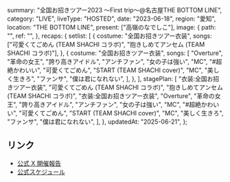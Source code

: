  summary: "全国お招きツアー2023 〜First trip〜@名古屋THE BOTTOM LINE",
  category: "LIVE",
  liveType: "HOSTED",
  date: "2023-06-18",
  region: "愛知",
  location: "THE BOTTOM LINE",
  present: ["高嶺のなでしこ"],
  image: {
    path: "",
    ref: "",
  },
  recaps: {
    setlist: [
      {
        costume: "全国お招きツアー衣装",
        songs: ["可愛くてごめん (TEAM SHACHI コラボ)", "抱きしめてアンセム (TEAM SHACHI コラボ)"],
      },
      {
        costume: "全国お招きツアー衣装",
        songs: [
          "Overture",
          "革命の女王",
          "誇り高きアイドル",
          "アンチファン",
          "女の子は強い",
          "MC",
          "#超絶かわいい",
          "可愛くてごめん",
          "START (TEAM SHACHI cover)",
          "MC",
          "美しく生きろ",
          "ファンサ",
          "僕は君になれない",
        ],
      },
    ],
    stagePlan: [
      "衣装:全国お招きツアー衣装",
      "可愛くてごめん (TEAM SHACHI コラボ)",
      "抱きしめてアンセム (TEAM SHACHI コラボ)",
      "衣装:全国お招きツアー衣装",
      "Overture",
      "革命の女王",
      "誇り高きアイドル",
      "アンチファン",
      "女の子は強い",
      "MC",
      "#超絶かわいい",
      "可愛くてごめん",
      "START (TEAM SHACHI cover)",
      "MC",
      "美しく生きろ",
      "ファンサ",
      "僕は君になれない",
    ],
  },
  updatedAt: "2025-06-21",
};

## リンク

- [公式 X 開催報告](https://x.com/takanenofficial/status/1670469049049026562)
- [公式スケジュール](https://takanenonadeshiko.jp/?p=757)
